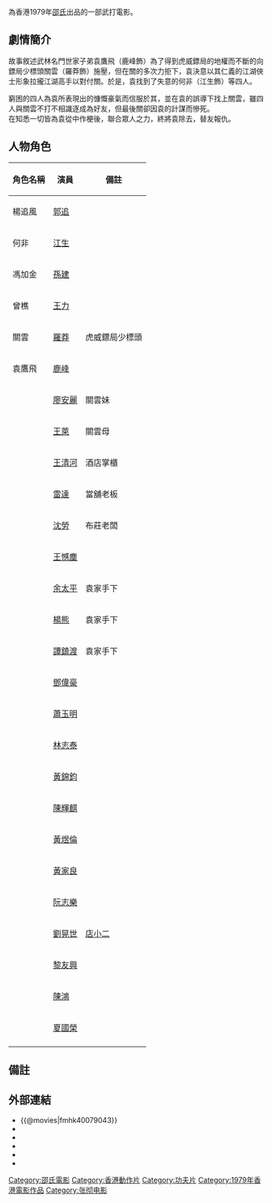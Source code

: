 {{Infobox Film
| name               = 賣命小子
| original_name      = ''{{lang|en|The Magnificent Ruffians}}''
| image              = The Magnificent Ruffians DVD cover.jpg
| image_size         = 
| caption            = 電影DVD封面
| director           = [[張徹|張徹]]
| producer           = [[邵逸夫|邵逸夫]]
| producer_2         = [[方逸華|方逸華]]、[[陳列|陳列]]、[[蔡乃斌|蔡乃斌]]
| writer             = [[張徹|張徹]] <br> [[倪匡|倪匡]]
| narrator           = 
| starring           = [[郭追|郭追]] <br> [[江生|江生]] <br> [[孫建|孫建]] <br> [[王力_(演員)|王力]] <br> [[羅莽|羅莽]] <br> [[鹿峰|鹿峰]]
| music              = [[王居仁|王居仁]]
| cinematography     = [[曹惠琪|曹惠琪]]
| editing            = [[姜興隆|姜興隆]] <br> [[李炎海|李炎海]]
| production_company = [[邵氏公司|邵氏兄弟（香港）有限公司]]
| distributor        = [[邵氏公司|邵氏兄弟（香港）有限公司]]
| released           = {{HKG-1959}}：{{film date|1979|9|20}}<br>{{GER}}：{{start date|1980|6|13}}<br>{{PHI}}[[達沃|達沃]]：{{start date|1982|7|1}}<br>{{POR}}：{{start date|1982|7|23}}<br>{{USA}}：{{start date|1982|10|}}
| runtime            = 82 分鐘
| country            = {{英屬香港電影}}
| language           = 華語
| budget             = 
| gross              = HK $1,123,196<ref>[http://www.angelfire.com/home/bobic/HK_Movies/HK/hk1979c-b5.htm 香港電影票房 1979 〔華語電影〕]，〈香港電影票房全紀錄〉</ref>
| preceded_by        = 
| followed_by        = 
| website            = 
| amg_id             = 1:254813
| imdb_id            = tt0079043
}}

{{engname|《賣命小子》|''The Magnificent Ruffians''}}為香港1979年[[邵氏公司|邵氏]]出品的一部武打電影。

== 劇情簡介 ==

故事敘述武林名門世家子弟袁鷹飛（鹿峰飾）為了得到虎威鏢局的地權而不斷的向鏢局少標頭關雲（羅莽飾）施壓，但在關的多次力拒下，袁決意以其仁義的江湖俠士形象拉攏江湖高手以對付關。於是，袁找到了失意的何非（江生飾）等四人。

窮困的四人為袁所表現出的慷慨豪氣而信服於其，並在袁的誤導下找上關雲，雖四人與關雲不打不相識逐成為好友，但最後關卻因袁的計謀而慘死。 <br> 在知悉一切皆為袁從中作梗後，聯合眾人之力，終將袁除去，替友報仇。

== 人物角色 ==
{| class="wikitable" 
|- 
! 角色名稱 || 演員 || 備註
|- 
| 楊追風 || [[郭追|郭追]] || 
|- 
| 何非 || [[江生|江生]] || 
|- 
| 馮加金 || [[孫建|孫建]] ||
|- 
| 曾樵 || [[王力_(演員)|王力]] || 
|- 
| 關雲 || [[羅莽|羅莽]] || 虎威鏢局少標頭
|- 
| 袁鷹飛 || [[鹿峰|鹿峰]] || 
|- 
|  || [[廖安麗|廖安麗]] || 關雲妹
|- 
|  || [[王萊|王萊]] || 關雲母
|- 
|  || [[王清河|王清河]] || 酒店掌櫃
|- 
|  || [[雷達_(演員)|雷達]] || 當舖老板
|- 
|  || [[沈勞|沈勞]] || 布莊老闆
|-
|  || [[王憾塵|王憾塵]] || 
|- 
|  || [[余太平|余太平]] || 袁家手下
|-
|  || [[楊雄_(演員)|楊熊]] || 袁家手下
|-
|  || [[譚鎮東|譚鎮渡]] || 袁家手下
|-
|  || [[鄧偉豪|鄧偉豪]] ||
|-
|  || [[蕭玉|蕭玉明]] ||
|-
|  || [[林志泰|林志泰]] ||
|-
|  || [[黃錦鈞|黃錦鈞]] ||
|-
|  || [[陳輝麒|陳輝麒]] ||
|-
|  || [[黃煜倫|黃煜倫]] ||
|- 
|  || [[黃家良|黃家良]] ||
|-
|  || [[阮志樂|阮志樂]] ||
|-
|  || [[劉晃世|劉晃世]] || [[店小二|店小二]]
|-
|  || [[黎友興|黎友興]] ||
|-
|  || [[陳鴻_(演員)|陳鴻]] || 
|-
|  || [[夏國榮|夏國榮]] || 
|- 
|}

== 備註 ==
<references/>

== 外部連結 ==
*{{@movies|fmhk40079043}}
*{{hkmdb title|6029}}
*{{douban}}
*{{Mtime|24360}}
*{{Amg movie|254813}}
*{{imdb title|0079043}}

{{張徹}}

[[Category:邵氏電影|Category:邵氏電影]]
[[Category:香港動作片|Category:香港動作片]]
[[Category:功夫片|Category:功夫片]]
[[Category:1979年香港電影作品|Category:1979年香港電影作品]]
[[Category:张彻电影|Category:张彻电影]]